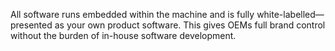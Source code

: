 All software runs embedded within the machine and is fully white-labelled—presented as your own product software. This gives OEMs full brand control without the burden of in-house software development.